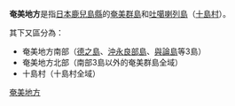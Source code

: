 '''奄美地方'''是指[[日本|日本]][[鹿兒島縣|鹿兒島縣]]的[[奄美群島|奄美群島]]和[[吐噶喇列島|吐噶喇列島]]（[[十島村|十島村]]）。

其下又區分為：
* 奄美地方南部（[[德之島|德之島]]、[[沖永良部島|沖永良部島]]、[[與論島|與論島]]等3島）
* 奄美地方北部（南部3島以外的奄美群島全域）
* 十島村（十島村全域）

[[Category:奄美地方|]]